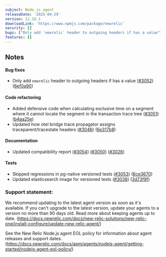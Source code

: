 ```yaml
---
subject: Node.js agent
releaseDate: '2025-04-29'
version: 12.18.1
downloadLink: 'https://www.npmjs.com/package/newrelic'
security: []
bugs: ["Only add `newrelic` header to outgoing headers if has a value"]
features: []
---
```


## Notes

#### Bug fixes

* Only add `newrelic` header to outgoing headers if has a value ([#3052](https://github.com/newrelic/node-newrelic/pull/3052)) ([6ef0a90](https://github.com/newrelic/node-newrelic/commit/6ef0a904291fb4efc6d6f111b3ec93aac720c3ad))

#### Code refactoring

* Added defensive code when calculating exclusive time on a segment where it cannot locate the segment in the transaction trace tree ([#3051](https://github.com/newrelic/node-newrelic/pull/3051)) ([b4aa25e](https://github.com/newrelic/node-newrelic/commit/b4aa25e2df861dab732bb812bffe961c0cc3da36))
* Updated how otel bridge trace propagator assigns traceparent/tracestate headers ([#3046](https://github.com/newrelic/node-newrelic/pull/3046)) ([6e317b8](https://github.com/newrelic/node-newrelic/commit/6e317b889c68a2e0e69b1d4d2fa9fe2846a0e94f))

#### Documentation

* Updated compatibility report ([#3054](https://github.com/newrelic/node-newrelic/pull/3054)) ([#3050](https://github.com/newrelic/node-newrelic/pull/3050)) ([#3026](https://github.com/newrelic/node-newrelic/pull/3026)) 

#### Tests

* Skipped regressions in pg-native versioned tests ([#3053](https://github.com/newrelic/node-newrelic/pull/3053)) ([6ce3670](https://github.com/newrelic/node-newrelic/commit/6ce36706adc2e17a80b759b51c23807d617ad04f))
* Updated elasticsearch image for versioned tests ([#3038](https://github.com/newrelic/node-newrelic/pull/3038)) ([3d73f9f](https://github.com/newrelic/node-newrelic/commit/3d73f9faffd45d2d1465210d168822494439c577))


### Support statement:

We recommend updating to the latest agent version as soon as it's available. If you can't upgrade to the latest version, update your agents to a version no more than 90 days old. Read more about keeping agents up to date. (https://docs.newrelic.com/docs/new-relic-solutions/new-relic-one/install-configure/update-new-relic-agent/)

See the New Relic Node.js agent EOL policy for information about agent releases and support dates. (https://docs.newrelic.com/docs/apm/agents/nodejs-agent/getting-started/nodejs-agent-eol-policy/)